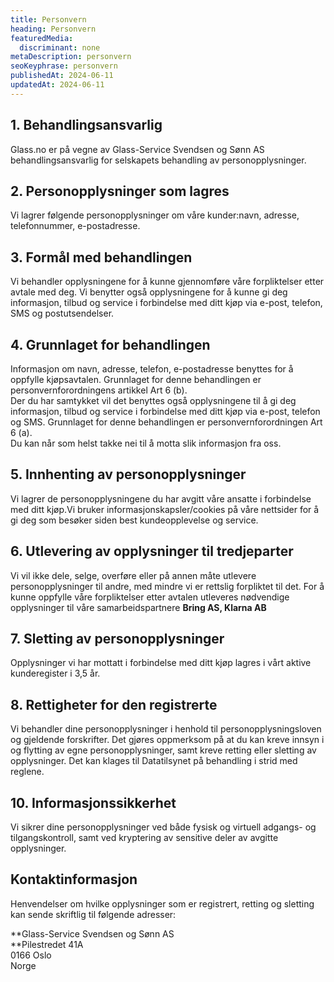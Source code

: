 ```yaml
---
title: Personvern
heading: Personvern
featuredMedia:
  discriminant: none
metaDescription: personvern
seoKeyphrase: personvern
publishedAt: 2024-06-11
updatedAt: 2024-06-11
---
```


## **1. Behandlingsansvarlig**

Glass.no er på vegne av Glass-Service Svendsen og Sønn AS behandlingsansvarlig for selskapets behandling av personopplysninger.

## **2. Personopplysninger som lagres**

Vi lagrer følgende personopplysninger om våre kunder:navn, adresse, telefonnummer, e-postadresse.

## **3. Formål med behandlingen**

Vi behandler opplysningene for å kunne gjennomføre våre forpliktelser etter avtale med deg. Vi benytter også opplysningene for å kunne gi deg informasjon, tilbud og service i forbindelse med ditt kjøp via e-post, telefon, SMS og postutsendelser.

## **4. Grunnlaget for behandlingen**

Informasjon om navn, adresse, telefon, e-postadresse benyttes for å oppfylle kjøpsavtalen. Grunnlaget for denne behandlingen er personvernforordningens artikkel Art 6 (b).\
Der du har samtykket vil det benyttes også opplysningene til å gi deg informasjon, tilbud og service i forbindelse med ditt kjøp via e-post, telefon og SMS. Grunnlaget for denne behandlingen er personvernforordningen Art 6 (a).\
Du kan når som helst takke nei til å motta slik informasjon fra oss.

## **5. Innhenting av personopplysninger**

Vi lagrer de personopplysningene du har avgitt våre ansatte i forbindelse med ditt kjøp.Vi bruker informasjonskapsler/cookies på våre nettsider for å gi deg som besøker siden best kundeopplevelse og service.

## **6. Utlevering av opplysninger til tredjeparter**

Vi vil ikke dele, selge, overføre eller på annen måte utlevere personopplysninger til andre, med mindre vi er rettslig forpliktet til det. For å kunne oppfylle våre forpliktelser etter avtalen utleveres nødvendige opplysninger til våre samarbeidspartnere **Bring AS, Klarna AB**

## **7. Sletting av personopplysninger**

Opplysninger vi har mottatt i forbindelse med ditt kjøp lagres i vårt aktive kunderegister i 3,5 år.

## **8. Rettigheter for den registrerte**

Vi behandler dine personopplysninger i henhold til personopplysningsloven og gjeldende forskrifter. Det gjøres oppmerksom på at du kan kreve innsyn i og flytting av egne personopplysninger, samt kreve retting eller sletting av opplysninger. Det kan klages til Datatilsynet på behandling i strid med reglene.

## **10. Informasjonssikkerhet**

Vi sikrer dine personopplysninger ved både fysisk og virtuell adgangs- og tilgangskontroll, samt ved kryptering av sensitive deler av avgitte opplysninger.

## **Kontaktinformasjon**

Henvendelser om hvilke opplysninger som er registrert, retting og sletting kan sende skriftlig til følgende adresser:

**Glass-Service Svendsen og Sønn AS\
**Pilestredet 41A\
0166 Oslo\
Norge
